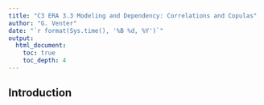 ```yaml
---
title: "C3 ERA 3.3 Modeling and Dependency: Correlations and Copulas"
author: "G. Venter"
date: "`r format(Sys.time(), '%B %d, %Y')`"
output: 
  html_document:
    toc: true
    toc_depth: 4
---
```


## Introduction


